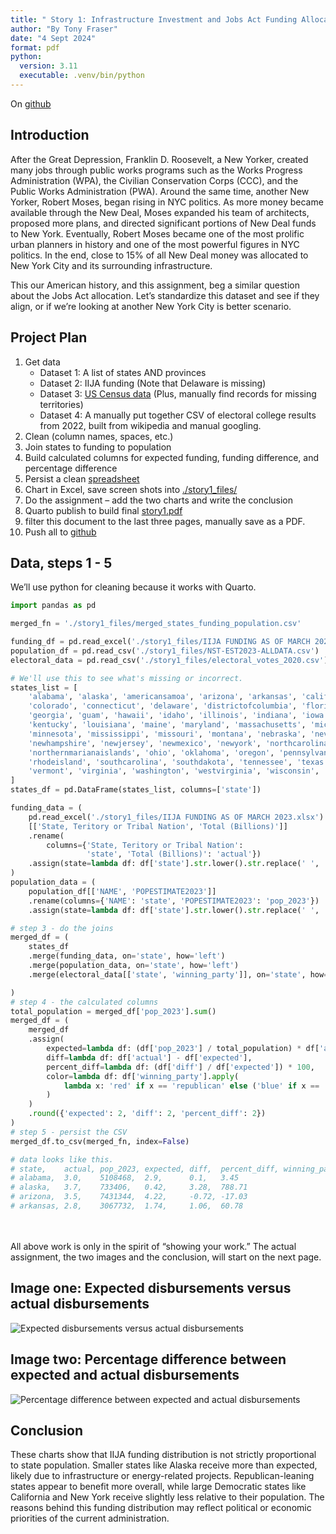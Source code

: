 ```yaml
---
title: " Story 1: Infrastructure Investment and Jobs Act Funding Allocation to Population"
author: "By Tony Fraser"
date: "4 Sept 2024"
format: pdf
python:
  version: 3.11
  executable: .venv/bin/python
---
```


On [github](https://github.com/tonythor/cuny-datascience/tree/develop/data608-vis) 

\newpage


## Introduction
After the Great Depression, Franklin D. Roosevelt, a New Yorker, created many jobs through public works programs such as the Works Progress Administration (WPA), the Civilian Conservation Corps (CCC), and the Public Works Administration (PWA). Around the same time, another New Yorker, Robert Moses, began rising in NYC politics. As more money became available through the New Deal, Moses expanded his team of architects, proposed more plans, and directed significant portions of New Deal funds to New York. Eventually, Robert Moses became one of the most prolific urban planners in history and one of the most powerful figures in NYC politics. In the end, close to 15% of all New Deal money was allocated to New York City and its surrounding infrastructure.

This our American history, and this assignment, beg a similar question about the Jobs Act allocation. Let's standardize this dataset and see if they align, or if we're looking at another New York City is better scenario.

##  Project Plan
1. Get data
    * Dataset 1: A list of states AND provinces
    * Dataset 2: IIJA funding (Note that Delaware is missing)
    * Dataset 3: [US Census data](https://www.census.gov/data/tables/time-series/demo/popest/2020s-state-total.html) (Plus, manually find records for missing territories)
    * Dataset 4: A manually put together CSV of electoral college results from 2022, built from wikipedia and manual googling. 
2. Clean (column names, spaces, etc.)
3. Join states to funding to population
4. Build calculated columns for expected funding, funding difference, and percentage difference
5. Persist a clean [spreadsheet](https://github.com/tonythor/cuny-datascience/blob/develop/data608-vis/story1_files/merged_states_funding_population.csv)
6. Chart in Excel, save screen shots into [./story1_files/](https://github.com/tonythor/cuny-datascience/tree/develop/data608-vis/story1_files) 
7. Do the assignment -- add the two charts and write the conclusion
9. Quarto publish to build final [story1.pdf](https://github.com/tonythor/cuny-datascience/blob/develop/data608-vis/story1.pdf)
10. filter this document to the last three pages, manually save as a PDF. 
10. Push all to [github](https://github.com/tonythor/cuny-datascience/tree/develop/data608-vis)

## Data, steps 1 - 5 

We'll use python for cleaning because it works with Quarto. 

```python
import pandas as pd

merged_fn = './story1_files/merged_states_funding_population.csv'

funding_df = pd.read_excel('./story1_files/IIJA FUNDING AS OF MARCH 2023.xlsx')
population_df = pd.read_csv('./story1_files/NST-EST2023-ALLDATA.csv')
electoral_data = pd.read_csv('./story1_files/electoral_votes_2020.csv')

# We'll use this to see what's missing or incorrect.
states_list = [
    'alabama', 'alaska', 'americansamoa', 'arizona', 'arkansas', 'california', 
    'colorado', 'connecticut', 'delaware', 'districtofcolumbia', 'florida', 
    'georgia', 'guam', 'hawaii', 'idaho', 'illinois', 'indiana', 'iowa', 'kansas', 
    'kentucky', 'louisiana', 'maine', 'maryland', 'massachusetts', 'michigan', 
    'minnesota', 'mississippi', 'missouri', 'montana', 'nebraska', 'nevada', 
    'newhampshire', 'newjersey', 'newmexico', 'newyork', 'northcarolina', 'northdakota', 
    'northernmarianaislands', 'ohio', 'oklahoma', 'oregon', 'pennsylvania', 'puertorico', 
    'rhodeisland', 'southcarolina', 'southdakota', 'tennessee', 'texas', 'utah', 
    'vermont', 'virginia', 'washington', 'westvirginia', 'wisconsin', 'wyoming'
]
states_df = pd.DataFrame(states_list, columns=['state'])

funding_data = (
    pd.read_excel('./story1_files/IIJA FUNDING AS OF MARCH 2023.xlsx')
    [['State, Teritory or Tribal Nation', 'Total (Billions)']]
    .rename(
        columns={'State, Teritory or Tribal Nation': 
                 'state', 'Total (Billions)': 'actual'})
    .assign(state=lambda df: df['state'].str.lower().str.replace(' ', ''))
)
population_data = (
    population_df[['NAME', 'POPESTIMATE2023']]
    .rename(columns={'NAME': 'state', 'POPESTIMATE2023': 'pop_2023'})
    .assign(state=lambda df: df['state'].str.lower().str.replace(' ', '')))

# step 3 - do the joins
merged_df = (
    states_df
    .merge(funding_data, on='state', how='left')
    .merge(population_data, on='state', how='left')
    .merge(electoral_data[['state', 'winning_party']], on='state', how='left')

)
# step 4 - the calculated columns
total_population = merged_df['pop_2023'].sum()
merged_df = (
    merged_df
    .assign(
        expected=lambda df: (df['pop_2023'] / total_population) * df['actual'].sum(),
        diff=lambda df: df['actual'] - df['expected'],
        percent_diff=lambda df: (df['diff'] / df['expected']) * 100,
        color=lambda df: df['winning_party'].apply(
            lambda x: 'red' if x == 'republican' else ('blue' if x == 'democrat' else 'gray')
        )
    )
    .round({'expected': 2, 'diff': 2, 'percent_diff': 2}) 
)
# step 5 - persist the CSV 
merged_df.to_csv(merged_fn, index=False)

# data looks like this.
# state,    actual, pop_2023, expected, diff,  percent_diff, winning_party
# alabama,  3.0,    5108468,  2.9,      0.1,   3.45
# alaska,   3.7,    733406,   0.42,     3.28,  788.71
# arizona,  3.5,    7431344,  4.22,     -0.72, -17.03
# arkansas, 2.8,    3067732,  1.74,     1.06,  60.78
```

<br><br>
All above work is only in the spirit of "showing your work."  The actual assignment, the two images and the conclusion, will start on the next page.


\newpage
## Image one: Expected disbursements versus actual disbursements
![Expected disbursements versus actual disbursements](./story1_files/actual_funds_delivered.jpg)
\newpage

## Image two: Percentage difference between expected and actual disbursements
![Percentage difference between expected and actual disbursements](./story1_files/percent_diff.jpg)
\newpage

## Conclusion
These charts show that IIJA funding distribution is not strictly proportional to state population. Smaller states like Alaska receive more than expected, likely due to infrastructure or energy-related projects. Republican-leaning states appear to benefit more overall, while large Democratic states like California and New York receive slightly less relative to their population. The reasons behind this funding distribution may reflect political or economic priorities of the current administration.
